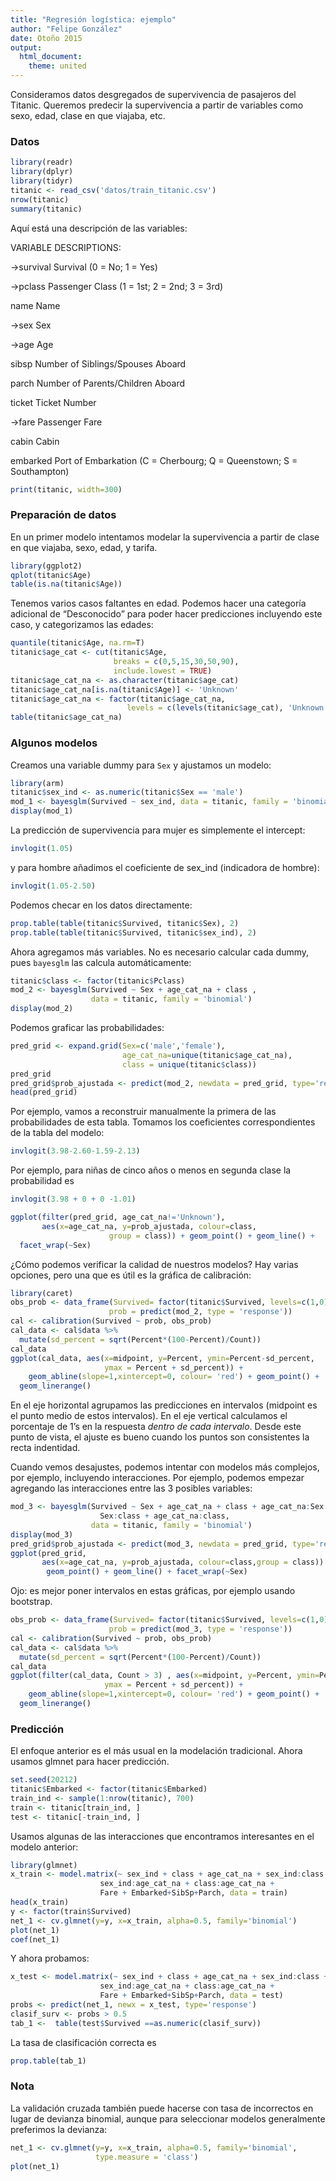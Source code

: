 ```yaml
---
title: "Regresión logística: ejemplo"
author: "Felipe González"
date: Otoño 2015
output: 
  html_document: 
    theme: united
---
```


Consideramos datos desgregados de supervivencia de pasajeros del Titanic.
Queremos predecir la supervivencia a partir de variables como sexo, edad, clase en que viajaba, etc.

### Datos


```r
library(readr)
library(dplyr)
library(tidyr)
titanic <- read_csv('datos/train_titanic.csv')
nrow(titanic)
summary(titanic)
```

Aquí está una descripción de las variables:

VARIABLE DESCRIPTIONS:

->survival        Survival
                (0 = No; 1 = Yes)
                
->pclass          Passenger Class
                (1 = 1st; 2 = 2nd; 3 = 3rd)
                
name            Name

->sex             Sex

->age             Age

sibsp           Number of Siblings/Spouses Aboard

parch           Number of Parents/Children Aboard

ticket          Ticket Number

->fare            Passenger Fare

cabin           Cabin

embarked        Port of Embarkation
                (C = Cherbourg; Q = Queenstown; S = Southampton)

```r
print(titanic, width=300)
```

### Preparación de datos

En un primer modelo intentamos modelar la supervivencia a
partir de clase en que viajaba, sexo, edad, y tarifa.

```r
library(ggplot2)
qplot(titanic$Age)
table(is.na(titanic$Age))
```

Tenemos varios casos faltantes en edad. Podemos hacer una categoría
adicional de "Desconocido" para poder hacer predicciones incluyendo este caso, y categorizamos las edades:

```r
quantile(titanic$Age, na.rm=T)
titanic$age_cat <- cut(titanic$Age, 
                       breaks = c(0,5,15,30,50,90),
                       include.lowest = TRUE) 
titanic$age_cat_na <- as.character(titanic$age_cat)
titanic$age_cat_na[is.na(titanic$Age)] <- 'Unknown'
titanic$age_cat_na <- factor(titanic$age_cat_na, 
                          levels = c(levels(titanic$age_cat), 'Unknown'))
table(titanic$age_cat_na)
```


### Algunos modelos


Creamos una variable dummy para `Sex` y ajustamos un modelo:

<!--Se tendrán dos probas estimadas únicamente, para hombres y para mujeres-->
```r
library(arm)
titanic$sex_ind <- as.numeric(titanic$Sex == 'male')
mod_1 <- bayesglm(Survived ~ sex_ind, data = titanic, family = 'binomial')
display(mod_1)
```

La predicción de supervivencia para mujer es simplemente el intercept:

```r
invlogit(1.05)
```

y para hombre añadimos el coeficiente de sex_ind (indicadora de hombre):
```r
invlogit(1.05-2.50)
```

Podemos checar en los datos directamente:
```r
prop.table(table(titanic$Survived, titanic$Sex), 2)
prop.table(table(titanic$Survived, titanic$sex_ind), 2)
```

Ahora agregamos más variables. No es necesario calcular
cada dummy, pues `bayesglm` las calcula automáticamente:

```r
titanic$class <- factor(titanic$Pclass)
mod_2 <- bayesglm(Survived ~ Sex + age_cat_na + class , 
                  data = titanic, family = 'binomial')
display(mod_2)
```
<!--null deviance es la devianza del modelo sin parámetros, que predice
la moda de "Survived" para cada observación. Entre mayor sea la diferencia
entre residual deviance y null deviance, más información aportan las X's.-->

Podemos graficar las probabilidades:

```r
pred_grid <- expand.grid(Sex=c('male','female'),
                         age_cat_na=unique(titanic$age_cat_na),
                         class = unique(titanic$class))
pred_grid
pred_grid$prob_ajustada <- predict(mod_2, newdata = pred_grid, type='response')
head(pred_grid)
```

Por ejemplo, vamos a reconstruir manualmente la primera de las probabilidades de esta tabla. Tomamos los coeficientes correspondientes de la tabla del modelo:
<!-- e^x/(1+e^x) = 1/(1+e^(-x))-->
```r
invlogit(3.98-2.60-1.59-2.13)
```

Por ejemplo, para niñas de cinco años o menos en segunda clase la probabilidad es
```r
invlogit(3.98 + 0 + 0 -1.01)
```



```r
ggplot(filter(pred_grid, age_cat_na!='Unknown'), 
       aes(x=age_cat_na, y=prob_ajustada, colour=class,
                      group = class)) + geom_point() + geom_line() +
  facet_wrap(~Sex)
```
<!-- el comportamiento de las gráficas es parecido (todas descienden si aumentamos
edad o todas ascienden si aumentamos clase), porque no metimos interacciones.
Si metemos interacciones, podemos modelar comportamientos más específicos para
cada combinación de variables.

El comportamiento no es exactamente igual puesto que se le aplica el invlogit a la
suma-->

¿Cómo podemos verificar la calidad de nuestros modelos? Hay varias 
opciones, pero una que es útil es la gráfica de calibración:

<!--Supongamos que X_i ~ Be(p), X_i iid.entonces sabemos que el estimador de máxima verosimilitud de p es #aciertos/total
ahora, la varianza de dicho estimador es pq/n (simplemente calcularla), y el estimador de esta varianza es p^(1-p^)/n-->

<!--En la gráfica de calibración se agrupan las Yi's por probabilidad de éxito, y se comparan probabilidad predicha % (de acuerdo al modelo),
con el estimador muestral de dicha probabilidad, suponiendo que es correcta para las Y's (para cada intervalo de probabilidad: número de éxitos
de las Y's/total de Y's en el intervalo). Se añaden intervalos de confianza para el segundo valor.

Notar que este procedimiento es válido si se supone que las respuestas de los individuos son independientes.
-->
```r
library(caret)
obs_prob <- data_frame(Survived= factor(titanic$Survived, levels=c(1,0)),
                      prob = predict(mod_2, type = 'response'))
cal <- calibration(Survived ~ prob, obs_prob)
cal_data <- cal$data %>% 
  mutate(sd_percent = sqrt(Percent*(100-Percent)/Count))
cal_data
ggplot(cal_data, aes(x=midpoint, y=Percent, ymin=Percent-sd_percent,
                     ymax = Percent + sd_percent)) +
    geom_abline(slope=1,xintercept=0, colour= 'red') + geom_point() +
  geom_linerange()
```

En el eje horizontal agrupamos las predicciones en intervalos (midpoint es
el punto medio de estos intervalos). En el eje vertical calculamos el porcentaje de 1's en la respuesta *dentro de cada intervalo*. Desde este punto
de vista, el ajuste es bueno cuando los puntos son consistentes la recta indentidad.

Cuando vemos desajustes, podemos intentar con modelos más complejos, por ejemplo, incluyendo interacciones. Por ejemplo, podemos empezar
agregando las interacciones entre las 3 posibles variables:


```r
mod_3 <- bayesglm(Survived ~ Sex + age_cat_na + class + age_cat_na:Sex +
                    Sex:class + age_cat_na:class,                  
                  data = titanic, family = 'binomial')
display(mod_3)
pred_grid$prob_ajustada <- predict(mod_3, newdata = pred_grid, type='response')
ggplot(pred_grid,       
       aes(x=age_cat_na, y=prob_ajustada, colour=class,group = class)) +
        geom_point() + geom_line() + facet_wrap(~Sex)
```

Ojo: es mejor poner intervalos en estas gráficas, por ejemplo usando
bootstrap. <!--ya que se ven un poco ruidosas-->

```r
obs_prob <- data_frame(Survived= factor(titanic$Survived, levels=c(1,0)),
                      prob = predict(mod_3, type = 'response'))
cal <- calibration(Survived ~ prob, obs_prob)
cal_data <- cal$data %>% 
  mutate(sd_percent = sqrt(Percent*(100-Percent)/Count))
cal_data
ggplot(filter(cal_data, Count > 3) , aes(x=midpoint, y=Percent, ymin=Percent-sd_percent,
                     ymax = Percent + sd_percent)) +
    geom_abline(slope=1,xintercept=0, colour= 'red') + geom_point() +
  geom_linerange()
```


### Predicción

El enfoque anterior es el más usual en la modelación tradicional.
Ahora usamos glmnet para hacer predicción.

```r
set.seed(20212)
titanic$Embarked <- factor(titanic$Embarked)
train_ind <- sample(1:nrow(titanic), 700) 
train <- titanic[train_ind, ]
test <- titanic[-train_ind, ]
```

Usamos algunas de las interacciones que encontramos interesantes en el modelo anterior:

```r
library(glmnet)
x_train <- model.matrix(~ sex_ind + class + age_cat_na + sex_ind:class +
                    sex_ind:age_cat_na + class:age_cat_na + 
                    Fare + Embarked+SibSp+Parch, data = train)
head(x_train)
y <- factor(train$Survived)
net_1 <- cv.glmnet(y=y, x=x_train, alpha=0.5, family='binomial')
plot(net_1)
coef(net_1)
```

Y ahora probamos:

```r
x_test <- model.matrix(~ sex_ind + class + age_cat_na + sex_ind:class +
                    sex_ind:age_cat_na + class:age_cat_na + 
                    Fare + Embarked+SibSp+Parch, data = test)
probs <- predict(net_1, newx = x_test, type='response')
clasif_surv <- probs > 0.5
tab_1 <-  table(test$Survived ==as.numeric(clasif_surv))
```

La tasa de clasificación correcta es

```r
prop.table(tab_1)
```


### Nota

La validación cruzada también puede hacerse con tasa de incorrectos
en lugar de devianza binomial, aunque para seleccionar modelos
generalmente preferimos la devianza:

```r
net_1 <- cv.glmnet(y=y, x=x_train, alpha=0.5, family='binomial',
                   type.measure = 'class')
plot(net_1)
```

